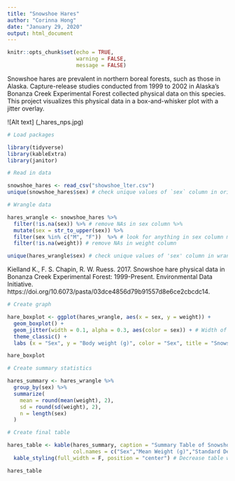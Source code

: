 ```yaml
---
title: "Snowshoe Hares"
author: "Corinna Hong"
date: "January 29, 2020"
output: html_document
---
```


```r
knitr::opts_chunk$set(echo = TRUE,
                      warning = FALSE,
                      message = FALSE)
```


Snowshoe hares are prevalent in northern boreal forests, such as those in Alaska. Capture-release studies conducted from 1999 to 2002 in Alaska's Bonanza Creek Experimental Forest collected physical data on this species. This project visualizes this physical data in a box-and-whisker plot with a jitter overlay.

![Alt text] (\Users\Corinna\Documents\Bren\snowshow_hares_nps.jpg)

```r

# Load packages

library(tidyverse)
library(kableExtra)
library(janitor)

```

```r

# Read in data

snowshoe_hares <- read_csv("showshoe_lter.csv")
unique(snowshoe_hares$sex) # check unique values of `sex` column in original data

```

```r

# Wrangle data

hares_wrangle <- snowshoe_hares %>% 
  filter(!is.na(sex)) %>% # remove NAs in sex column %>% 
  mutate(sex = str_to_upper(sex)) %>% 
  filter(sex %in% c("M", "F"))  %>% # look for anything in sex column matching "M"/"F" This is how I am getting rid of "?" and "PF"
  filter(!is.na(weight)) # remove NAs in weight column

unique(hares_wrangle$sex) # check unique values of 'sex' column in wrangled data

```
Kielland K., F. S. Chapin, R. W. Ruess. 2017. Snowshoe hare physical data in Bonanza Creek Experimental Forest: 1999-Present. Environmental Data Initiative. https://doi.org/10.6073/pasta/03dce4856d79b91557d8e6ce2cbcdc14.
```r

# Create graph

hare_boxplot <- ggplot(hares_wrangle, aes(x = sex, y = weight)) +
  geom_boxplot() +
  geom_jitter(width = 0.1, alpha = 0.3, aes(color = sex)) + # Width of jitter, opacity(alpha) of dots, color coding by sex
  theme_classic() +
  labs (x = "Sex", y = "Body weight (g)", color = "Sex", title = "Snowshoe Hare Body Mass Box-and-Whisker Plot with Overlying Jitter")

hare_boxplot

```

```r

# Create summary statistics

hares_summary <- hares_wrangle %>% 
  group_by(sex) %>% 
  summarize(
    mean = round(mean(weight), 2),
    sd = round(sd(weight), 2),
    n = length(sex)
  )

```

```r

# Create final table

hares_table <- kable(hares_summary, caption = "Summary Table of Snowshoe Hares", 
                     col.names = c("Sex","Mean Weight (g)","Standard Deviation (g)","Sample Size")) %>% # rename columns
  kable_styling(full_width = F, position = "center") # Decrease table width and centers it

hares_table

```

